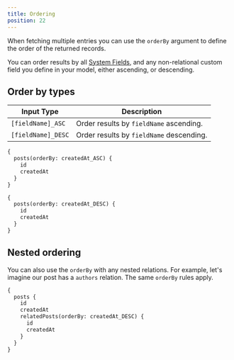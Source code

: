 ```yaml
---
title: Ordering
position: 22
---
```


When fetching multiple entries you can use the `orderBy` argument to define the order of the returned records.

You can order results by all [System Fields](/schema/system-fields#asset-fields), and any non-relational custom field you define in your model, either ascending, or descending.

## Order by types

| Input Type         | Description                              |
| ------------------ | ---------------------------------------- |
| `[fieldName]_ASC`  | Order results by `fieldName` ascending.  |
| `[fieldName]_DESC` | Order results by `fieldName` descending. |

<Tabs>
  <TabsItem label="ASC">


```graphql
{
  posts(orderBy: createdAt_ASC) {
    id
    createdAt
  }
}
```

  </TabsItem>
  <TabsItem label="DESC">


```graphql
{
  posts(orderBy: createdAt_DESC) {
    id
    createdAt
  }
}
```

  </TabsItem>
</Tabs>


## Nested ordering

You can also use the `orderBy` with any nested relations. For example, let's imagine our post has a `authors` relation. The same `orderBy` rules apply.

```graphql
{
  posts {
    id
    createdAt
    relatedPosts(orderBy: createdAt_DESC) {
      id
      createdAt
    }
  }
}
```
